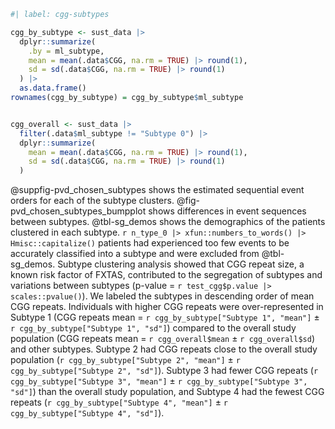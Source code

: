 ```r
#| label: cgg-subtypes

cgg_by_subtype <- sust_data |> 
  dplyr::summarize(
    .by = ml_subtype, 
    mean = mean(.data$CGG, na.rm = TRUE) |> round(1),
    sd = sd(.data$CGG, na.rm = TRUE) |> round(1)
  ) |> 
  as.data.frame()
rownames(cgg_by_subtype) = cgg_by_subtype$ml_subtype


cgg_overall <- sust_data |> 
  filter(.data$ml_subtype != "Subtype 0") |> 
  dplyr::summarize(
    mean = mean(.data$CGG, na.rm = TRUE) |> round(1),
    sd = sd(.data$CGG, na.rm = TRUE) |> round(1)
  )
```


@suppfig-pvd_chosen_subtypes shows the estimated sequential event orders
for each of the subtype clusters.
<!-- @suppfig-pvd_chosen_subtypes_linegraphs  -->
@fig-pvd_chosen_subtypes_bumpplot
shows
differences in event sequences between subtypes.
@tbl-sg_demos shows
the demographics of the patients clustered in each subtype.
`r n_type_0 |> xfun::numbers_to_words() |> Hmisc::capitalize()`
patients had experienced too few events
to be accurately classified into a subtype
and were excluded from @tbl-sg_demos.
Subtype clustering analysis showed that
CGG repeat size,
a known risk factor of FXTAS,
contributed to the segregation of subtypes
and variations between subtypes
(p-value = `r test_cgg$p.value |> scales::pvalue()`).
We labeled the subtypes in descending order of mean CGG repeats.
Individuals with higher CGG repeats
were over-represented in Subtype 1
(CGG repeats mean =
`r cgg_by_subtype["Subtype 1", "mean"]` ± `r cgg_by_subtype["Subtype 1", "sd"]`)
compared to the overall study population
(CGG repeats mean = `r cgg_overall$mean`  ± `r cgg_overall$sd`)
and other subtypes.
Subtype 2 had CGG repeats close to the overall study population
(`r cgg_by_subtype["Subtype 2", "mean"]` ± `r cgg_by_subtype["Subtype 2", "sd"]`).
Subtype 3 had fewer CGG repeats 
(`r cgg_by_subtype["Subtype 3", "mean"]` ± `r cgg_by_subtype["Subtype 3", "sd"]`)
than the overall study population,
and
Subtype 4 had the fewest CGG repeats
(`r cgg_by_subtype["Subtype 4", "mean"]` ± `r cgg_by_subtype["Subtype 4", "sd"]`).
